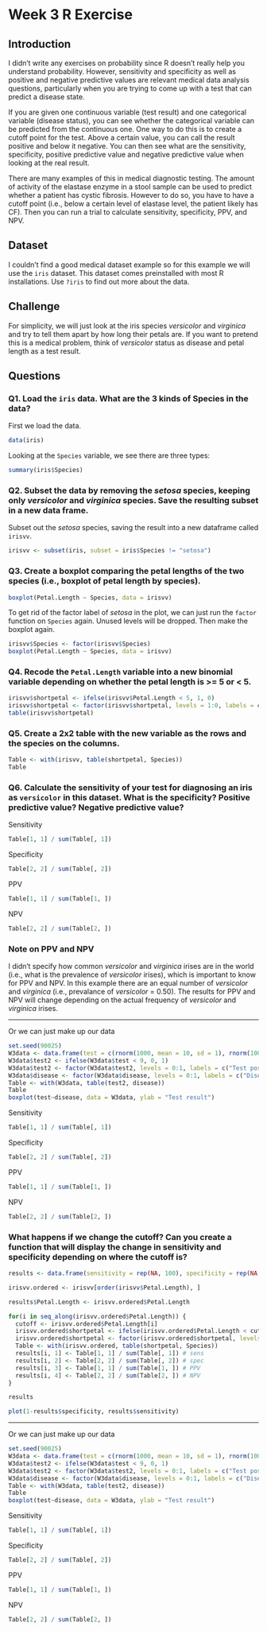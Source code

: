 Week 3 R Exercise
====

## Introduction
I didn't write any exercises on probability since R doesn't really help you understand probability. However, sensitivity and specificity as well as positive and negative predictive values are relevant medical data analysis questions, particularly when you are trying to come up with a test that can predict a disease state.

If you are given one continuous variable (test result) and one categorical variable (disease status), you can see whether the categorical variable can be predicted from the continuous one. One way to do this is to create a cutoff point for the test. Above a certain value, you can call the result positive and below it negative. You can then see what are the sensitivity, specificity, positive predictive value and negative predictive value when looking at the real result.

There are many examples of this in medical diagnostic testing. The amount of activity of the elastase enzyme in a stool sample can be used to predict whether a patient has cystic fibrosis. However to do so, you have to have a cutoff point (i.e., below a certain level of elastase level, the patient likely has CF). Then you can run a trial to calculate sensitivity, specificity, PPV, and NPV.

## Dataset
I couldn't find a good medical dataset example so for this example we will use the `iris` dataset. This dataset comes preinstalled with most R installations. Use `?iris` to find out more about the data.

## Challenge
For simplicity, we will just look at the iris species *versicolor* and *virginica* and try to tell them apart by how long their petals are. If you want to pretend this is a medical problem, think of *versicolor* status as disease and petal length as a test result.

## Questions
### Q1. Load the `iris` data. What are the 3 kinds of Species in the data? 

First we load the data.

```r
data(iris)
```

Looking at the `Species` variable, we see there are three types:

```r
summary(iris$Species)
```

### Q2. Subset the data by removing the *setosa* species, keeping only *versicolor* and *virginica* species. Save the resulting subset in a new data frame.

Subset out the *setosa* species, saving the result into a new dataframe called `irisvv`.

```r
irisvv <- subset(iris, subset = iris$Species != "setosa")
```

### Q3. Create a boxplot comparing the petal lengths of the two species (i.e., boxplot of petal length by species).

```r
boxplot(Petal.Length ~ Species, data = irisvv)
```

To get rid of the factor label of *setosa* in the plot, we can just run the `factor` function on `Species` again. Unused levels will be dropped. Then make the boxplot again.

```r
irisvv$Species <- factor(irisvv$Species)
boxplot(Petal.Length ~ Species, data = irisvv)
```

### Q4. Recode the `Petal.Length` variable into a new binomial variable depending on whether the petal length is >= 5 or < 5.

```r
irisvv$shortpetal <- ifelse(irisvv$Petal.Length < 5, 1, 0)
irisvv$shortpetal <- factor(irisvv$shortpetal, levels = 1:0, labels = c("<5 cm", ">=5 cm"))
table(irisvv$shortpetal)
```

### Q5. Create a 2x2 table with the new variable as the rows and the species on the columns.

```r
Table <- with(irisvv, table(shortpetal, Species))
Table
```

### Q6. Calculate the sensitivity of your test for diagnosing an iris as `versicolor` in this dataset. What is the specificity? Positive predictive value? Negative predictive value?

Sensitivity
```r
Table[1, 1] / sum(Table[, 1])
```

Specificity
```r
Table[2, 2] / sum(Table[, 2])
```

PPV
```r
Table[1, 1] / sum(Table[1, ])
```

NPV
```r
Table[2, 2] / sum(Table[2, ])
```

### Note on PPV and NPV
I didn't specify how common *versicolor* and *virginica* irises are in the world (i.e., what is the prevalence of *versicolor* irises), which is important to know for PPV and NPV. In this example there are an equal number of *versicolor* and *virginica* (i.e., prevalance of *versicolor* = 0.50). The results for PPV and NPV will change depending on the actual frequency of *versicolor* and *virginica* irises.

----

Or we can just make up our data
```r
set.seed(90025)
W3data <- data.frame(test = c(rnorm(1000, mean = 10, sd = 1), rnorm(1000, mean = 8, sd = 1)), disease = c(rep(1, 1000), rep(0, 1000)))
W3data$test2 <- ifelse(W3data$test < 9, 0, 1)
W3data$test2 <- factor(W3data$test2, levels = 0:1, labels = c("Test pos", "Test neg"))
W3data$disease <- factor(W3data$disease, levels = 0:1, labels = c("Disease pos", "Disease neg"))
Table <- with(W3data, table(test2, disease))
Table
boxplot(test~disease, data = W3data, ylab = "Test result")
```

Sensitivity
```r
Table[1, 1] / sum(Table[, 1])
```

Specificity
```r
Table[2, 2] / sum(Table[, 2])
```

PPV
```r
Table[1, 1] / sum(Table[1, ])
```

NPV
```r
Table[2, 2] / sum(Table[2, ])
```

### What happens if we change the cutoff? Can you create a function that will display the change in sensitivity and specificity depending on where the cutoff is?

```r
results <- data.frame(sensitivity = rep(NA, 100), specificity = rep(NA, 100), PPV = rep(NA, 100), NPV = rep(NA, 100))

irisvv.ordered <- irisvv[order(irisvv$Petal.Length), ]

results$Petal.Length <- irisvv.ordered$Petal.Length

for(i in seq_along(irisvv.ordered$Petal.Length)) {
  cutoff <- irisvv.ordered$Petal.Length[i]
  irisvv.ordered$shortpetal <- ifelse(irisvv.ordered$Petal.Length < cutoff, 1, 0)
  irisvv.ordered$shortpetal <- factor(irisvv.ordered$shortpetal, levels = 1:0, labels = c("<5 cm", ">5 cm"))
  Table <- with(irisvv.ordered, table(shortpetal, Species))
  results[i, 1] <- Table[1, 1] / sum(Table[, 1]) # sens
  results[i, 2] <- Table[2, 2] / sum(Table[, 2]) # spec
  results[i, 3] <- Table[1, 1] / sum(Table[1, ]) # PPV
  results[i, 4] <- Table[2, 2] / sum(Table[2, ]) # NPV
}

results

plot(1-results$specificity, results$sensitivity)
```

-----

Or we can just make up our data
```r
set.seed(90025)
W3data <- data.frame(test = c(rnorm(1000, mean = 10, sd = 1), rnorm(1000, mean = 8, sd = 1)), disease = c(rep(1, 1000), rep(0, 1000)))
W3data$test2 <- ifelse(W3data$test < 9, 0, 1)
W3data$test2 <- factor(W3data$test2, levels = 0:1, labels = c("Test pos", "Test neg"))
W3data$disease <- factor(W3data$disease, levels = 0:1, labels = c("Disease pos", "Disease neg"))
Table <- with(W3data, table(test2, disease))
Table
boxplot(test~disease, data = W3data, ylab = "Test result")
```

Sensitivity
```r
Table[1, 1] / sum(Table[, 1])
```

Specificity
```r
Table[2, 2] / sum(Table[, 2])
```

PPV
```r
Table[1, 1] / sum(Table[1, ])
```

NPV
```r
Table[2, 2] / sum(Table[2, ])
```